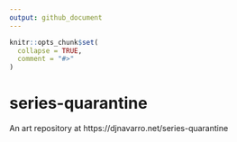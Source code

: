 ```yaml
---
output: github_document
---
```


<!-- README.md is generated from README.Rmd. Please edit that file -->

```r
knitr::opts_chunk$set(
  collapse = TRUE,
  comment = "#>"
)
```

# series-quarantine

<!-- badges: start -->
<!-- badges: end -->

An art repository at https://djnavarro.net/series-quarantine
